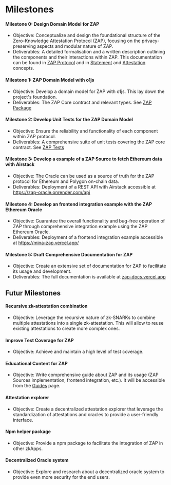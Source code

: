 # Milestones

#### Milestone 0: Design Domain Model for ZAP

- Objective: Conceptualize and design the foundational structure of the Zero-Knowledge Attestation Protocol (ZAP), focusing on the privacy-preserving aspects and modular nature of ZAP.
- Deliverables: A detailed formalisation and a written description outlining the components and their interactions within ZAP. This documentation can be found in [ZAP Protocol](./protocol) and in [Statement](./concepts/Statement) and [Attestation](./concepts/Attestation) concepts.

#### Milestone 1: ZAP Domain Model with o1js

- Objective: Develop a domain model for ZAP with o1js. This lay down the project's foundation.
- Deliverables: The ZAP Core contract and relevant types. See [ZAP Package](https://github.com/julio4/zap/tree/main/zap)

#### Milestone 2: Develop Unit Tests for the ZAP Domain Model

- Objective: Ensure the reliability and functionality of each component within ZAP protocol.
- Deliverables: A comprehensive suite of unit tests covering the ZAP core contract. See [ZAP Tests](https://github.com/julio4/zap/blob/main/zap/src/Zap.test.ts)

#### Milestone 3: Develop a example of a ZAP Source to fetch Ethereum data with Airstack

- Objective: The Oracle can be used as a source of truth for the ZAP protocol for Ethereum and Polygon on-chain data.
- Deliverables: Deployment of a REST API with Airstack accessible at https://zap-oracle.onrender.com/api

#### Milestone 4: Develop an frontend integration example with the ZAP Ethereum Oracle

- Objective: Guarantee the overall functionality and bug-free operation of ZAP through comprehensive integration example using the ZAP Ethereum Oracle.
- Deliverables: Deployment of a frontend integration example accessible at https://mina-zap.vercel.app/

#### Milestone 5: Draft Comprehensive Documentation for ZAP

- Objective: Create an extensive set of documentation for ZAP to facilitate its usage and development.
- Deliverables: The full documentation is available at [zap-docs.vercel.app](https://zap-docs.vercel.app/)

## Futur Milestones

#### Recursive zk-attestation combination

- Objective: Leverage the recursive nature of zk-SNARKs to combine multiple attestations into a single zk-attestation. This will allow to reuse existing attestations to create more complex ones.

#### Improve Test Coverage for ZAP

- Objective: Achieve and maintain a high level of test coverage.

#### Educational Content for ZAP

- Objective: Write comprehensive guide about ZAP and its usage (ZAP Sources implementation, frontend integration, etc.). It will be accessible from the [Guides](#) page.

#### Attestation explorer

- Objective: Create a decentralized attestation explorer that leverage the standardization of attestations and oracles to provide a user-friendly interface.

#### Npm helper package

- Objective: Provide a npm package to facilitate the integration of ZAP in other zkApps.

#### Decentralized Oracle system

- Objective: Explore and research about a decentralized oracle system to provide even more security for the end users.
